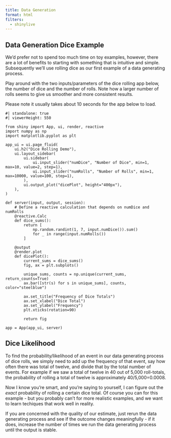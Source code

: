 ```yaml
---
title: Data Generation
format: html
filters:
  - shinylive
---
```



## Data Generation Dice Example

We'd prefer not to spend too much time on toy examples, however, there are a lot of benefits to starting with something that is intuitive and simple. Subsequently we'll use rolling dice as our first example of a data generating process.

Play around with the two inputs/parameters of the dice rolling app below, the number of dice and the number of rolls. Note how a larger number of rolls seems to give us smoother and more consistent results.

Please note it usually takes about 10 seconds for the app below to load.

```shinylive-python
#| standalone: true
#| viewerHeight: 550

from shiny import App, ui, render, reactive
import numpy as np
import matplotlib.pyplot as plt

app_ui = ui.page_fluid(
    ui.h2("Dice Rolling Demo"),
    ui.layout_sidebar(
        ui.sidebar(
            ui.input_slider("numDice", "Number of Dice", min=1, max=10, value=2, step=1),
            ui.input_slider("numRolls", "Number of Rolls", min=1, max=10000, value=100, step=1),
        ),
        ui.output_plot("dicePlot", height="400px"),
    ),
)

def server(input, output, session):
    # Define a reactive calculation that depends on numDice and numRolls
    @reactive.Calc
    def dice_sums():
        return [
            np.random.randint(1, 7, input.numDice()).sum()
            for _ in range(input.numRolls())
        ]

    @output
    @render.plot
    def dicePlot():
        current_sums = dice_sums()
        fig, ax = plt.subplots()

        unique_sums, counts = np.unique(current_sums, return_counts=True)
        ax.bar([str(s) for s in unique_sums], counts, color="steelblue")

        ax.set_title("Frequency of Dice Totals")
        ax.set_xlabel("Dice Total")
        ax.set_ylabel("Frequency")
        plt.xticks(rotation=90)

        return fig

app = App(app_ui, server)
```


## Dice Likelihood

To find the probability/likelihood of an event in our data generating process of dice rolls, we simply need to add up the frequency of that event, say how often there was total of twelve, and divide that by the total number of events. For example if we saw a total of twelve in 40 out of 5,000 roll-totals, the probability of rolling a total of twelve is approximately 40/5,000=0.0008.

Now I know you're smart, and you're saying to yourself, I can figure out the *exact* probability of rolling a certain dice total. Of course you can for this example - but you probably can't for more realistic examples, and we want to learn techiques that work well in reality. 

If you are concerned with the quality of our estimate, just rerun the data generating process and see if the outcome changes meaningfully - if it does, increase the number of times we run the data generating process until the output is stable.
